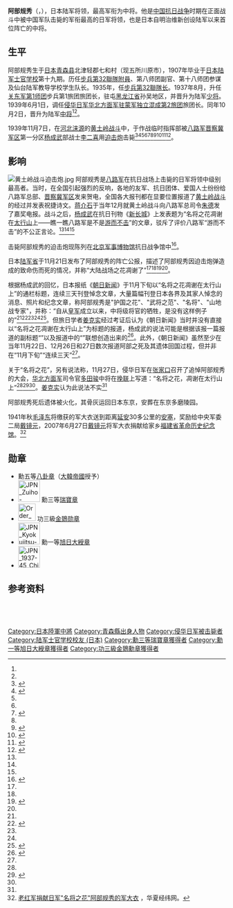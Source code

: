 {{Infobox military person
| name          = 阿部规秀
| born          = {{birth date|1887|9|8}}
| died          = {{death date and age|1939|11|7|1887|9|8}}{{KIA}}
| image         = [[File:Norihide_Abe.jpg|200px]]
| caption       =
| nickname      = 名将之花
| placeofbirth  = {{JPN}}[[青森县|青森县]][[北津轻郡|北津轻郡]]七和村（现[[五所川原市|五所川原市]]）
| placeofdeath  = {{ROC}}[[河北省|河北省]][[涞源县|涞源县]][[银坊镇|银坊镇]]黄土岭村
| placeofburial = 多磨陵园
| allegiance    = [[大日本帝国陆军|大日本帝国陆军]]
| branch        =
| serviceyears  = 
| rank          = [[file:Japan-army-1938-1945_16-1-.gif|40px]][[中将|中将]]
| unit          =
| commands      =
| battles       =
| awards        = [[File:JPN_Zuiho-sho_(WW2)_3Class_BAR.svg|50px]] 勳三等[[瑞寶章|瑞寶章]]<br/>[[File:JPN_Kinshi-kunsho_3Class_BAR.svg|50px]] 功三等[[金鵄勳章|金鵄勳章]]<br/> 
[[File:JPN_Kyokujitsu-sho_1Class_BAR.svg|50px]]  勳一等[[旭日章|旭日大綬章]]
| laterwork     =
}}
'''阿部规秀'''（{{jpn| j = 阿部 規秀| hg = あべ のりひで| rm = Abe Norihide }}，{{bd|1887年|9月8日|1939年|11月7日|catIdx=Abe, Norihide}}），日本陆军将领，最高军衔为中将。他是[[中国抗日战争|中国抗日战争]]时期在正面战斗中被中国军队击毙的军衔最高的日军将领，也是日本自明治维新创设陆军以来首位阵亡的中将。

==生平==
阿部规秀生于[[日本|日本]][[青森县|青森县]]北津轻郡七和村（现五所川原市），1907年毕业于[[日本陆军士官学校|日本陆军士官学校]]第十九期。历任[[步兵第32聯隊|步兵第32聯隊]][[附員|附員]]、第八师团副官、第十八师团参谋及仙台陆军教导学校学生队长。1935年，任[[步兵第32聯隊|步兵第32聯隊长]]。1937年8月，升任[[关东军|关东军]][[第1师团|第1师团]]步兵第1旅团旅团长，驻屯[[黑龙江省|黑龙江省]]孙吴地区，并晋升为陆军[[少将|少将]]。1939年6月1日，调任[[侵华日军|侵华日军]][[华北方面军|华北方面军]][[驻蒙军_(日本陸軍)|驻蒙军]][[独立混成第2旅团|独立混成第2旅团]]旅团长。同年10月2日，晋升为陆军[[中将|中将]]<ref name='阿部規秀'/><ref name='迫击炮'/>。

1939年11月7日，在[[河北|河北]][[涞源|涞源]]的[[黄土岭战斗|黄土岭战斗]]中，于作战临时指挥部被[[八路军|八路军]][[晋察冀军区|晋察冀军区]]第一分区[[杨成武|杨成武]]部战士[[李二喜|李二喜]]用[[迫击炮|迫击炮]]击毙<ref name='嘉奖黄土岭战斗中炮兵部队的通令'>{{Cite book|author=聂荣臻|authorlink=聂荣臻|editor=聂荣臻传记编写组|title=聂荣臻军事文选|chapter=嘉奖黄土岭战斗中炮兵部队的通令|location=北京|publisher=解放军出版社|date=1992年7月|ISBN=7506520753|accessdate=2013-09-21|url=http://nrzsjk.com/News/NewsList.aspx?ClassId=456|chapterurl=http://nrzsjk.com/News/GetStatic/zzlz/lrzjswx/2010-06/20103604093626.html|archive-date=2016-03-22|archive-url=https://web.archive.org/web/20160322181411/http://nrzsjk.com/News/NewsList.aspx?ClassId=456|dead-url=yes}}</ref><ref name='凋谢'>{{Cite book|editor=《聂荣臻传》编写组|title=聂荣臻传|chapter=“名将之花”的凋谢|location=北京|publisher=当代中国出版社|date=2006年12月|ISBN=9787800923371|chapterurl=http://lz.book.sohu.com/chapter-178638.html|url=http://lz.book.sohu.com/chapter-7821-110821488.html|accessdate=2014-03-11|deadurl=yes|archiveurl=https://web.archive.org/web/20131029185435/http://lz.book.sohu.com/chapter-7821-110821488.html|archivedate=2013-10-29}}</ref><ref name='击毙日军中将阿部规秀纪实' /><ref name='陈正湘遗作'/><ref name='徐信将军生前谈击毙日军中将阿部规秀'>{{Cite web|url=http://news.xinhuanet.com/mil/2007-07/18/content_6394097.htm|author=扬庆民、陈辉|title=徐信将军生前谈击毙日军中将阿部规秀|publisher=新华网专稿|date=2007-07-18|accessdate=2013-08-15|deadurl=yes|archiveurl=https://web.archive.org/web/20130925190918/http://news.xinhuanet.com/mil/2007-07/18/content_6394097.htm|archivedate=2013-09-25}}</ref><ref name='李二玺自述'/><ref name='燕赵都市报'>{{Cite news |author=赵永兵 |title=黄土岭——击毙“名将之花” |publisher=燕赵都市报 |date=2005-08-02 |accessdate=2013-09-21 |url=http://yanzhao.yzdsb.com.cn/system/2005/08/02/000511728.shtml |deadurl=yes |archiveurl=https://web.archive.org/web/20130923063530/http://yanzhao.yzdsb.com.cn/system/2005/08/02/000511728.shtml |archivedate=2013-09-23 }}</ref><ref>{{cite web |url=http://www.jacar.go.jp/DAS/meta/listPhoto?IS_STYLE=default&ID=M2007110515380378712 |script-title=ja:留守第14師団参謀長　旅団長戦死の件 |publisher={{lang|ja|国立公文書館}} |accessdate=2014-03-11 |language=ja |deadurl=yes |archiveurl=https://web.archive.org/web/20131029194103/http://www.jacar.go.jp/DAS/meta/listPhoto?IS_STYLE=default&ID=M2007110515380378712 |archivedate=2013-10-29 }}</ref><ref>{{cite web |url=http://www.jacar.go.jp/DAS/meta/listPhoto?IS_STYLE=default&ID=M2007110515391479520 |script-title=ja:陸軍中将阿部規秀戦死に関する報告 |publisher={{lang|ja|国立公文書館}} |accessdate=2014-03-11 |language=ja |deadurl=yes |archiveurl=https://web.archive.org/web/20131029190746/http://www.jacar.go.jp/DAS/meta/listPhoto?IS_STYLE=default&ID=M2007110515391479520 |archivedate=2013-10-29 }}</ref><ref name='关于陆军中将阿部规秀战死之报告'>{{cite journal |author=丁晓杰 |year=2011 |title=关于陆军中将阿部规秀战死之报告——日本档案资料关于阿部规秀被击毙的记载  |journal=军事历史 |issue=2 |pages=67-68 |url=http://www.hprc.org.cn/pdf/JSLS201102017.pdf |accessdate=2013-11-07 |archiveurl=https://web.archive.org/web/20150924031653/http://www.hprc.org.cn/pdf/JSLS201102017.pdf |archivedate=2015-09-24}}</ref>。

==影响==
[[File:黄土岭战斗迫击炮.jpg|left]]
阿部规秀是[[八路军|八路军]]在抗日战场上击毙的日军将领中级别最高者。当时，在全国引起强烈的反响，各地的友军、抗日团体、爱国人士纷纷给八路军总部、[[晋察冀军区|晋察冀军区]]发来贺电，全国各大报刊都在显要位置报道了[[黄土岭战斗|黄土岭战斗]]的经过并发表祝捷诗文。[[蒋介石|蒋介石]]于当年12月就黄土岭战斗向八路军总司令[[朱德|朱德]]发了嘉奖电报。战斗之后，[[杨成武|杨成武]]在抗日刊物《[[新长城|新长城]]》上发表题为“名将之花凋谢在[[太行山|太行山]]上——瞧一瞧八路军是不是[[七二一方針|游而不击]]”的文章，驳斥了评价八路军“游而不击”的不公正言论。<ref name='击毙日军中将阿部规秀纪实'/><ref name='陈正湘遗作'/><ref name='徐信将军生前谈击毙日军中将阿部规秀'/>

击毙阿部规秀的迫击炮现陈列在[[北京|北京]][[军事博物馆|军事博物馆]]抗日战争馆中<ref name='迫击炮'>{{Cite web |url= http://www.pladaily.com.cn/item/jb/krzz/13.htm |title= 击毙日军“名将之花”阿部规秀中将的迫击炮 |publisher= 中国军网 |accessdate= 2013-08-15 |archive-date= 2012-04-15 |archive-url= https://web.archive.org/web/20120415175630/http://www.pladaily.com.cn/item/jb/krzz/13.htm |dead-url= yes }}</ref>。

日本[[陆军省|陆军省]]于11月21日发布了阿部规秀的阵亡公报，描述了阿部规秀因迫击炮弹造成的致命伤而死的情况，并称“大陆战场之花凋谢了”<ref name='凋谢'/><ref name='击毙日军中将阿部规秀纪实'/><ref name='陈正湘遗作'>{{cite journal |author=陈正湘 |authorlink=陈正湘 |year=2005 |title=独家发表陈正湘遗作回忆击毙日军“名将之花”——击毙阿部规秀 我对雁宿崖、黄土岭战斗的回忆 |journal=军事历史 |issue=7 |pages=6-11 }}</ref><ref name='关于陆军中将阿部规秀战死之报告' />。

根据杨成武的回忆，日本报纸《[[朝日新闻|朝日新闻]]》于11月下旬以“名将之花凋谢在太行山上”的通栏标题，连续三天刊登悼念文章，大量篇幅刊登日本各界及其家人悼念的消息、照片和纪念文章，称阿部规秀是"护国之花"、"武将之范"、"名将"、"山地战专家"，并称：“自从[[日本军|皇军]]成立以来，中将级将官的牺牲，是没有这样例子的”<ref name='凋谢'/><ref name='击毙日军中将阿部规秀纪实'>{{cite journal |author=杨成武 |authorlink=杨成武 |year=1995 |title=“名将之花”命丧太行山——击毙日军中将阿部规秀纪实 |journal=福建党史月刊 |issue=2 |pages=6-11 |url=http://www.crt.com.cn/news2007/news/HYSL/11331135815KCCJ0F11G37GI44DCDC9.html |access-date=2013-08-14 |archive-url=https://web.archive.org/web/20130923004640/http://www.crt.com.cn/news2007/news/HYSL/11331135815KCCJ0F11G37GI44DCDC9.html |archive-date=2013-09-23 |dead-url=no }}</ref><ref name='陈正湘遗作'/><ref name='徐信将军生前谈击毙日军中将阿部规秀'/><ref name='阿部規秀'>{{cite web |url=http://www6.plala.or.jp/guti/cemetery/PERSON/A/abe_no.html |script-title=ja:阿部規秀 |publisher={{lang|ja|歴史が眠る多磨霊園}} |accessdate=2014-03-11 |language=ja |archive-url=https://web.archive.org/web/20140312001059/http://www6.plala.or.jp/guti/cemetery/PERSON/A/abe_no.html |archive-date=2014-03-12 |dead-url=no }}</ref>。但旅日学者[[姜克实|姜克实]]经过考证后认为《朝日新闻》当时并没有直接以“名将之花凋谢在太行山上”为标题的报道，杨成武的说法可能是根据该报一篇报道的副标题“{{jp|c=名将散华太行山险/遗族语忆阿部中将|j=散れり名将，大行の嶮/ 語る遺族、阿部中将}}”以及报道中的“{{jp|c=护国之花凋谢于太行山脉|j=“太行山脉に壮烈護国の華と散った阿部中将}}”联想创造出来的<ref name='姜克实2018'>{{cite journal|author=[[姜克实|姜克实]]|title=雁宿崖、黄土岭战斗报导的考证|url=http://ousar.lib.okayama-u.ac.jp/files/public/5/56089/20180702150206523353/jfl_069_001_018.pdf|journal=岡山大学文学部紀要|date=2018-06-29|volume=69|accessdate=2019-08-22|archive-url=https://web.archive.org/web/20190822094642/http://ousar.lib.okayama-u.ac.jp/files/public/5/56089/20180702150206523353/jfl_069_001_018.pdf|archive-date=2019-08-22|dead-url=no}}</ref>。此外，《朝日新闻》虽然至少在当年11月22日、12月26日和27日数次报道阿部之死及其遗体回国过程，但并非在“11月下旬”“连续三天”<ref name='姜克实2018'/>。

关于“名将之花”，另有说法称，11月27日，侵华日军在[[张家口|张家口]]召开了追悼阿部规秀的大会，[[华北方面军|华北方面军]]司令官[[多田骏|多田骏]]中将在[[挽联|挽联]]上写道：“名将之花，凋谢在太行山上”<ref name='凋谢'/><ref name='李二玺自述'>{{cite journal |author=林艾 |year=1995 |title=难忘的黄土岭战斗——“功勋神炮”的“神炮手”李二玺自述 |journal=源流 |issue=6 |pages=42-44 }}</ref><ref name='迫击炮' />。[[姜克实|姜克实]]认为此说法不实<ref name='姜克实2018'/>

阿部规秀死后遗体被火化，其骨灰运回日本东京，安葬在东京多磨陵园。

1941年秋[[毛泽东|毛泽东]]将缴获的军大衣送到距离[[延安|延安]]30多公里的[[安塞|安塞]]，奖励给中央军委二局[[戴镜元|戴镜元]]，2007年6月27日[[戴镜元|戴镜元]]将军大衣捐献给家乡[[福建省革命历史纪念馆|福建省革命历史纪念馆]]。<ref>[http://www.huaxia.com/thjq/jsgoucheng/2007/06/23874.html 老红军捐献日军"名将之花"阿部规秀的军大衣] {{Wayback|url=http://www.huaxia.com/thjq/jsgoucheng/2007/06/23874.html |date=20210614073954 }}，华夏经纬网。</ref>

== 勋章 ==
* 勳五等[[八卦章|八卦章]]（[[大韓帝國|大韓帝國]]授予）
*[[File:JPN_Zuiho-sho_(WW2)_3Class_BAR.svg|50px]] 勳三等[[瑞寶章|瑞寶章]]
*[[File:Order_of_the_Golden_Kite_Ribbon.jpg|40px]]  功三級[[金鵄勋章|金鵄勋章]]
*[[File:JPN_Kyokujitsu-sho_1Class_BAR.svg|50px]]  勳一等[[旭日章|旭日大綬章]]
*[[File:JPN_1937-45_China_Incident_War_Medal_BAR.svg|50px]] {{link-en|從軍記章|Military Medal of Honor (Japan)|支那事變從軍記章}}

==参考资料==
<references />

{{Start box}}
{{S-mil}}
  {{Succession box
    | title  = [[步兵第32连队|步兵第32联队长]]
    | years  = 第16代：1935年8月1日 - 1937年8月2日
    | before = {{tsl|ja|田中清一}}
    | after  = 山本源右卫门
  }}
  {{Succession box
    | title  = [[步兵第1旅团|步兵第1旅团长]]
    | years  = 第10代：1937年8月2日 - 1939年6月1日
    | before = 小泉恭次
    | after  = 山本三男
  }}
  {{Succession box
    | title  = [[独立混成第2旅团|独立混成第2旅团长]]
    | years  = 第3代：1939年6月1日 - 1939年11月3日
    | before = 上野龟甫
    | after  = 人见与一
  }}
{{End box}}

{{DEFAULTSORT:Abe, Norihide}}
[[Category:日本陸軍中將|Category:日本陸軍中將]]
[[Category:青森縣出身人物|Category:青森縣出身人物]]
[[Category:侵华日军被击毙者|Category:侵华日军被击毙者]]
[[Category:陆军士官学校校友_(日本)|Category:陆军士官学校校友 (日本)]]
[[Category:勳三等瑞寶章獲得者|Category:勳三等瑞寶章獲得者]]
[[Category:勳一等旭日大綬章獲得者|Category:勳一等旭日大綬章獲得者]]
[[Category:功三級金鵄勳章獲得者|Category:功三級金鵄勳章獲得者]]